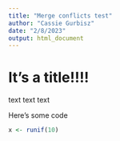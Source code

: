 ```yaml
---
title: "Merge conflicts test"
author: "Cassie Gurbisz"
date: "2/8/2023"
output: html_document
---
```


# It's a title!!!!

text text text

Here's some code
```r

x <- runif(10) 

```

